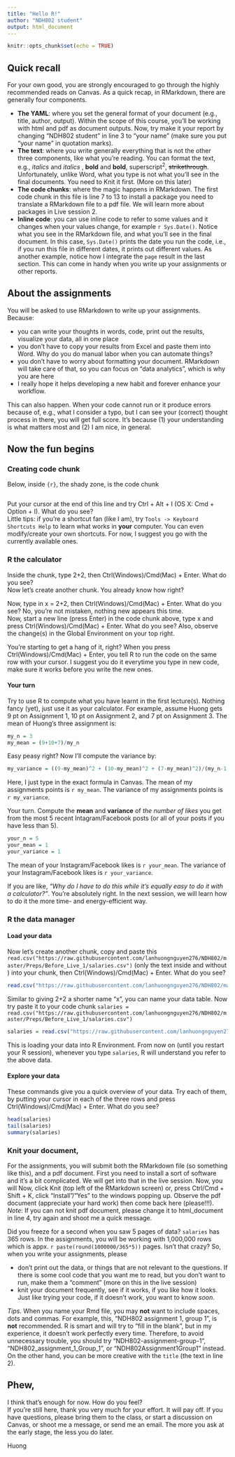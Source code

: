 ```yaml
---
title: "Hello R!"
author: "NDH802 student"
output: html_document
---
```


```r
knitr::opts_chunk$set(echo = TRUE)
```

## Quick recall
For your own good, you are strongly encouraged to go through the highly recommended reads on Canvas.
As a quick recap, in RMarkdown, there are generally four components.

* **The YAML**: where you set the general format of your document (e.g., title, author, output). Within the scope of this course, you'll be working with html and pdf as document outputs. Now, try make it your report by changing "NDH802 student" in line 3 to "your name" (make sure you put "your name" in quotation marks).
* **The text**: where you write generally everything that is not the other three components, like what you're reading. You can format the text, e.g., *italics* and _italics_ , **bold** and __bold__, superscript^2^, ~~strikethrough~~. Unfortunately, unlike Word, what you type is not what you'll see in the final documents. You need to Knit it first. (More on this later)
* **The code chunks**: where the magic happens in RMarkdown. The first code chunk in this file is line 7 to 13 to install a package you need to translate a RMarkdown file to a pdf file. We will learn more about packages in Live session 2.
* **Inline code**: you can use inline code to refer to some values and it changes when your values change, for example `r Sys.Date()`. Notice what you see in the RMarkdown file, and what you'll see in the final document. In this case, `Sys.Date()` prints the date you run the code, i.e., if you run this file in different dates, it prints out different values. As another example, notice how I integrate the `page` result in the last section. This can come in handy when you write up your assignments or other reports.  
  
## About the assignments
You will be asked to use RMarkdown to write up your assignments. Because:

* you can write your thoughts in words, code, print out the results, visualize your data, all in one place 
* you don't have to copy your results from Excel and paste them into Word. Why do you do manual labor when you can automate things?
* you don't have to worry about formatting your document. RMarkdown will take care of that, so you can focus on "data analytics", which is why you are here
* I really hope it helps developing a new habit and forever enhance your workflow. 

This can also happen. When your code cannot run or it produce errors because of, e.g., what I consider a typo, but I can see your (correct) thought process in there, you will get full score. It's because (1) your understanding is what matters most and (2) I am nice, in general.

## Now the fun begins
### Creating code chunk
Below, inside ```{r} ```, the shady zone, is the code chunk
```r

```
Put your cursor at the end of this line and try Ctrl + Alt + I (OS X: Cmd + Option + I). What do you see?   
Little tips: if you're a shortcut fan (like I am), try `Tools -> Keyboard Shortcuts Help` to learn what works in **your** computer. You can even modify/create your own shortcuts. For now, I suggest you go with the currently available ones.

### R the calculator
Inside the chunk, type 2+2, then Ctrl(Windows)/Cmd(Mac) + Enter. What do you see?  
Now let's create another chunk. You already know how right?

Now, type in x = 2+2, then Ctrl(Windows)/Cmd(Mac) + Enter. What do you see? No, you're not mistaken, nothing new appears this time.  
Now, start a new line (press Enter) in the code chunk above, type x and press Ctrl(Windows)/Cmd(Mac) + Enter. What do you see? Also, observe the change(s) in the Global Environment on your top right.

You're starting to get a hang of it, right? When you press Ctrl(Windows)/Cmd(Mac) + Enter, you tell R to run the code on the same row with your cursor. I suggest you do it everytime you type in new code, make sure it works before you write the new ones.

#### Your turn
Try to use R to compute what you have learnt in the first lecture(s). Nothing fancy (yet), just use it as your calculator.
For example, assume Huong gets 9 pt on Assignment 1, 10 pt on Assignment 2, and 7 pt on Assignment 3. The mean of Huong's three assignment is: 
```r
my_n = 3
my_mean = (9+10+7)/my_n
```
Easy peasy right? Now I'll compute the variance by:
```r
my_variance = ((9-my_mean)^2 + (10-my_mean)^2 + (7-my_mean)^2)/(my_n-1)
```
Here, I just type in the exact formula in Canvas. The mean of my assignments points is `r my_mean`. The variance of my assignments points is `r my_variance`.

Your turn. Compute the **mean** and **variance** of *the number of likes* you get from the most 5 recent Intagram/Facebook posts (or all of your posts if you have less than 5). 
```r
your_n = 5
your_mean = 1
your_variance = 1
```
The mean of your Instagram/Facebook likes is `r your_mean`. The variance of your Instagram/Facebook likes is `r your_variance`.

If you are like, *"Why do I have to do this while it's equally easy to do it with a calculator?"*. You're absolutely right. In the next session, we will learn how to do it the more time- and energy-efficient way.

### R the data manager
#### Load your data
Now let's create another chunk, copy and paste this `read.csv("https://raw.githubusercontent.com/lanhuongnguyen276/NDH802/master/Preps/Before_Live_1/salaries.csv")` (only the text inside ` ` and without ` `) into your chunk, then Ctrl(Windows)/Cmd(Mac) + Enter. What do you see?

```r
read.csv("https://raw.githubusercontent.com/lanhuongnguyen276/NDH802/master/Preps/Before_Live_1/salaries.csv")
```

Similar to giving 2+2 a shorter name "x", you can name your data table. Now try paste it to your code chunk `salaries = read.csv("https://raw.githubusercontent.com/lanhuongnguyen276/NDH802/master/Preps/Before_Live_1/salaries.csv")`

```r
salaries = read.csv("https://raw.githubusercontent.com/lanhuongnguyen276/NDH802/master/Preps/Before_Live_1/salaries.csv")
```

This is loading your data into R Environment. From now on (until you restart your R session), whenever you type `salaries`, R will understand you refer to the above data.

#### Explore your data
These commands give you a quick overview of your data. Try each of them, by putting your cursor in each of the three rows and press Ctrl(Windows)/Cmd(Mac) + Enter. What do you see?
```r
head(salaries)
tail(salaries)
summary(salaries)
```

### Knit your document, 
For the assignments, you will submit both the RMarkdown file (so something like this), and a pdf document. First you need to install a sort of software and it's a bit complicated. We will get into that in the live session. Now, you will 
Now, click Knit (top left of the RMarkdown screen) or, press Ctrl/Cmd + Shift + K, click "Install"/"Yes" to the windows popping up.
Observe the pdf document (appreciate your hard work) then come back here (please!!!).  
*Note*: If you can not knit pdf document, please change it to html_document in line 4, try again and shoot me a quick message.

Did you freeze for a second when you saw 5 pages of data? `salaries` has 365 rows. In the assignments, you will be working with 1,000,000 rows which is appx. `r paste(round(1000000/365*5))` pages. Isn't that crazy? So, when you write your assignments, please

* don't print out the data, or things that are not relevant to the questions. If there is some cool code that you want me to read, but you don't want to run, make them a "comment" (more on this in the live session)
* knit your document frequently, see if it works, if you like how it looks. Just like trying your code, if it doesn't work, you want to know *soon*.

*Tips*. When you name your Rmd file, you may **not** want to include spaces, dots and commas. For example, this, "NDH802 assignment 1, group 1", is **not** recommended. R is smart and will try to "fill in the blank", but in my experience, it doesn't work perfectly every time. Therefore, to avoid unnecessary trouble, you should try "NDH802-assignment-group-1", "NDH802_assignment_1_Group_1", or "NDH802Assignment1Group1" instead. On the other hand, you can be more creative with the `title` (the text in line 2).

## Phew, 
I think that's enough for now. How do you feel?  
If you're still here, thank you very much for your effort. It will pay off.
If you have questions, please bring them to the class, or start a discussion on Canvas, or shoot me a message, or send me an email. The more you ask at the early stage, the less you do later.

\vfill
Huong
